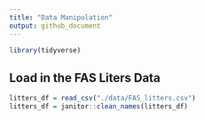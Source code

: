 ```yaml
---
title: "Data Manipulation"
output: github_document
---
```


```r
library(tidyverse)
```

## Load in the FAS Liters Data 

```r
litters_df = read_csv("./data/FAS_litters.csv")
litters_df = janitor::clean_names(litters_df)
```


